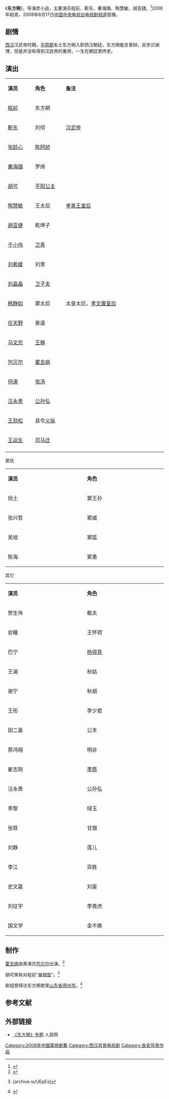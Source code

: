{{Otheruses|subject=中国大陆电视剧《东方朔》|other=其他同名条目|东方朔}}
{{电视节目信息框
| 名称     = 东方朔
| 别名     = 
| 图片     = 东方朔 (电视剧).jpg
| 图说     = 海报
| 分类     = 古装剧
| 原创者   = 
| 导演     = [[彦小追|彦小追]]
| 监制     = 李治安、张大勤、刘 波、李 汀、苟 苟、詹汉国
| 出品人   = 李培森
| 编剧     = [[谭力|谭 力]]
| 制作人   = 曹靖生、朱小瑜、张会军、张予扬
| 摄影     = 沈星浩
| 演出     = 程前<br>靳东<br>秦海璐<br>陶慧敏<br>胡亚捷
| 片頭曲   = 《东方有个东方朔》
| 演唱     = 腾格尔
| 片尾曲   = 《天下第一》
| 演唱2    =顾莉雅、师鹏
| 插曲     = 
| 地区     = {{CHNML}}
| 语言     = 普通话
| 集数     = 45集
| 每集长   = 45分钟
| 制作公司 = 
| 首播地区 = {{CHNML}}
| 电视网   = [[中国中央电视台电视剧频道|中国中央电视台电视剧频道]]
| 开始     = 2008年8月17日
| 结束     = 2008年9月
| 先于     = 
| 后于     = 
| 相关剧集 = 
| 官方网站 = 
}}
《'''东方朔'''》，导演彦小追，主要演员程前、靳东、秦海璐、陶慧敏、胡亚捷。<ref>{{cite web |url=http://ent.163.com/08/0901/14/4KOVDVC500032DGD.html |title=央视热播电视剧《东方朔》主创人员名单 |date=2008-09-01 |accessdate=2014-03-14 |work=网易 |archive-url=https://web.archive.org/web/20140314145144/http://ent.163.com/08/0901/14/4KOVDVC500032DGD.html |archive-date=2014-03-14 |dead-url=yes }}</ref>2006年殺青，2008年8月17日[[中国中央电视台电视剧频道|中国中央电视台电视剧频道]]首播。

== 剧情 ==
{{See also|东方朔}}

[[西汉|西汉]]汉武帝时期，[[平原郡|平原郡]]名士东方朔入职西汉朝廷，东方朔能言善辩，且学识渊博，但是并没有得到汉武帝的重用，一生在朝廷里终老。

== 演出 ==
{|class="wikitable" width="31%"
|- style="background:cornflowerblue; color:white" align=center
|style="width:5%"|'''演员'''||style="width:6%"|'''角色'''||style="width:20%"|'''备注'''
|-
| [[程前|程前]] || 东方朔 ||   
|-
| [[靳东|靳东]] || 刘彻 || [[汉武帝|汉武帝]]
|- 
| [[张龄心|张龄心]] || [[陈阿娇|陈阿娇]] ||   
|- 
| [[秦海璐|秦海璐]] || 罗绮 ||   
|-
| [[胡可_(演员)|胡可]] || [[平阳公主|平阳公主]] ||   
|-
| [[陶慧敏|陶慧敏]] || 王太后 || [[孝景王皇后|孝景王皇后]]
|-
| [[胡亚捷|胡亚捷]] || 乾坤子 ||   
|-
| [[于小伟|于小伟]] || [[卫青|卫青]] ||   
|- 
| [[刘希媛|刘希媛]] || 刘男 ||   
|- 
| [[刘晶晶|刘晶晶]] || [[卫子夫|卫子夫]] ||   
|-
| [[韩静如|韩静如]] || 窦太后 || 太皇太后，[[孝文竇皇后|孝文竇皇后]]
|-
| [[任天野|任天野]] || 景逵 ||   
|- 
| [[马文忠|马文忠]] || [[田蚡|王貅]] ||   
|-
| [[包贝尔|包贝尔]] || [[霍去病|霍去病]] ||   
|-
| [[何涛|何涛]] || [[张汤|张汤]] ||   
|-
| [[汪永贵|汪永贵]] || [[公孙弘|公孙弘]] ||
|-
| [[王劲松_(江苏)|王劲松]] || 县令[[义纵|义纵]] ||   
|-
| [[王运生|王运生]] || [[司马迁|司马迁]] ||
|-
|}
;窦氏
{|class="wikitable" width="10%"
|- style="background:cornflowerblue; color:white" align=center
|style="width:5%"|'''演员'''||style="width:5%"|'''角色'''
|-
|倪土 || 窦王孙
|-
|张兴哲 || 窦威
|-
|吴旭 || 窦猛
|-
|陈海 || 窦勇
|}
;其它
{|class="wikitable" width="10%"
|- style="background:cornflowerblue; color:white" align=center
|style="width:5%"|'''演员'''||style="width:5%"|'''角色'''
|-
|贺生伟 || 敢夫
|-
|俞瞳 || 王怀锷
|-
|巴宁 || [[杨得意|杨得意]]
|-
|王澜 || 秋姑
|-
|谢宁 || 秋胡
|-
|王彤 || 李少君
|-
|田二喜 || 公羊
|-
|蔡鸿翔 || 明非
|-
|崔志刚 || [[李蔡|李蔡]]
|-
|汪永贵 || 公孙弘
|-
|李黎 || 绿玉
|-
|张轶 || 甘旗
|-
|刘静 || 莲儿
|-
|李江 || 异胜
|-
|史文嘉 || 刘豪
|-
|刘征宇 || 李畏虎
|-
|国文学 || 金不换
|}

==制作==
[[霍去病|霍去病]]由男演员[[包贝尔|包贝尔]]出演。<ref>{{cite web |url=http://ent.hunantv.com/t/20100120/553801.html |title=《东方朔》再现英勇霍去病 包贝尔期待能继续饰演 |date=2010-01-20 |accessdate=2014-03-14 |work=金鹰网 |archive-date=2014-03-14 |archive-url=https://web.archive.org/web/20140314150449/http://ent.hunantv.com/t/20100120/553801.html |dead-url=no }}</ref>

胡可笑称对程前“[[单相思|单相思]]”。<ref>{{cite web|url=http://ent.people.com.cn/GB/8222/86598/132242/132243/7690545.html|title=《东方朔》央视开播 胡可笑称对程前单相思|date=2008-08-19|accessdate=2014-03-14|work=人民网|archivedate=2012-05-23|archiveurl=https://web.archive.org/web/20120523194633/http://ent.people.com.cn/GB/8222/86598/132242/132243/7690545.html|deadurl=yes}}[archive.is/UEpEs]</ref>

剧组曾拜访东方朔故里[[山东省|山东省]][[德州市|德州市]]。<ref>{{cite web|url=http://www.sd.xinhuanet.com/wq/2008-08/27/content_14240274.htm|title=电视剧《东方朔》剧组来山东德州|date=2008-08-27|accessdate=2014-03-14|work=新华网|deadurl=yes|archiveurl=https://web.archive.org/web/20160304105751/http://www.sd.xinhuanet.com/wq/2008-08/27/content_14240274.htm|archivedate=2016-03-04}}</ref>

==参考文献==
{{reflist}}

==外部链接==
*[http://ent.people.com.cn/GB/8222/86598/132242/index.html 《东方朔》专题]{{Wayback|url=http://ent.people.com.cn/GB/8222/86598/132242/index.html |date=20120505194329 }} 人民网
{{2008年中國大陸古裝/民初電視劇}}
{{DEFAULTSORT:D东方朔}}
[[Category:2008年中國電視劇集|Category:2008年中國電視劇集]]
[[Category:西汉背景电视剧|Category:西汉背景电视剧]]
[[Category:長安背景作品|Category:長安背景作品]]